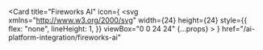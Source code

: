 <Card
  title="Fireworks AI"
  icon={
    <svg
      xmlns="http://www.w3.org/2000/svg"
      width={24}
      height={24}
      style={{
        flex: "none",
        lineHeight: 1,
      }}
      viewBox="0 0 24 24"
      {...props}
    >
      <title>{"Fireworks"}</title>
      <path
        fill="#5019C5"
        fillRule="evenodd"
        d="m14.8 5-2.801 6.795L9.195 5H7.397l3.072 7.428a1.64 1.64 0 0 0 3.038.002L16.598 5H14.8zm1.196 10.352 5.124-5.244-.699-1.669-5.596 5.739a1.664 1.664 0 0 0-.343 1.807 1.642 1.642 0 0 0 1.516 1.012L16 17l8-.02-.699-1.669-7.303.041h-.002zM2.88 10.104l.699-1.669 5.596 5.739a1.66 1.66 0 0 1 .343 1.807 1.643 1.643 0 0 1-1.516 1.012l-8-.018-.002.002.699-1.669 7.303.042-5.122-5.246z"
        clipRule="evenodd"
      />
    </svg>
  }
  href="/ai-platform-integration/fireworks-ai"
></Card> 
